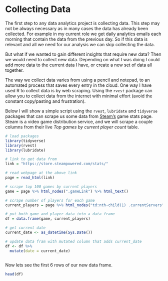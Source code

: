 # Collecting Data

The first step to any data analytics project is collecting data. This step may not be always necessary as in many cases the data has already been collected. For example in my current role we get daily analytics emails each morning that contain the data from the previous day. So if this data is relevant and all we need for our analysis we can skip collecting the data.

But what if we wanted to gain different insights that require new data? Then we would need to collect new data. Depending on what I was doing I could add more data to the current data I have, or create a new set of data all together.

The way we collect data varies from using a pencil and notepad, to an automated process that saves every entry in the cloud. One way I have used R to collect data is by web scraping. Using the `rvest` package can allow you to collect data from the internet with minimal effort (avoid the constant copy/pasting and frustration).

Below I will show a simple script using the `rvest`, `lubridate` and `tidyverse` packages that can scrape us some data from [Steam's](https://store.steampowered.com/stats/) game stats page. Steam is a video game distribution service, and we will scrape a couple columns from their live *Top games by current player count* table.

```r
# load packages
library(tidyverse)
library(rvest)
library(lubridate)

# link to get data from
link = "https://store.steampowered.com/stats/" 

# read webpage at the above link
page = read_html(link) 

# scrape top 100 games by current players
game = page %>% html_nodes(".gameLink") %>% html_text()  

# scrape number of players for each game 
current_players = page %>% html_nodes("td:nth-child(1) .currentServers") %>% html_text() 

# put both game and player data into a data frame
df = data.frame(game, current_players) 

# get current date
current_date <- as_datetime(Sys.Date())

# update data fram with mutated column that adds current_date
df <- df %>% 
  mutate(date = current_date)
 
```

Now lets see the first 6 rows of our new data frame.

```r
head(df)
```
